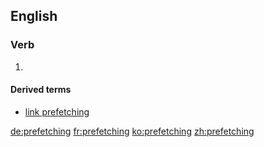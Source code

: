 ==English==

===Verb===
{{head|en|present participle}}

# {{present participle of|prefetch|lang=en}}

====Derived terms====
* [[link prefetching]]

[[de:prefetching]]
[[fr:prefetching]]
[[ko:prefetching]]
[[zh:prefetching]]